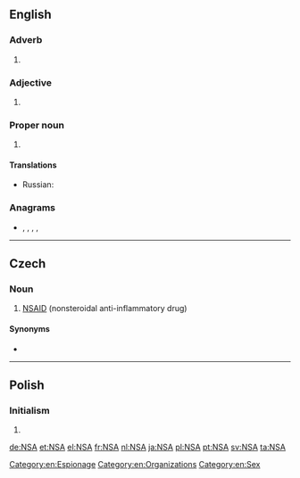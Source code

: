 {{also|-nsa|-nsä}}
==English==

===Adverb===
{{en-adv|-}}

# {{initialism of|no strings attached|lang=en}}

===Adjective===
{{en-adj|-}}

# {{initialism of|[[not]] [[sexually]] [[active]]|lang=en}}

===Proper noun===
{{en-proper noun}}

# {{lb|en|government|US}} {{initialism of|w:National Security Agency|National Security Agency|lang=en}}

====Translations====
{{trans-top|initialism: National Security Agency}}
* Russian: {{t+|ru|АНБ|n}}
{{trans-mid}}
{{trans-bottom}}

===Anagrams===
* {{l|en|ans.}}, {{l|en|NAS}}, {{l|en|san}}, {{l|en|San}}, {{l|en|SAN}}

[[Category:en:Espionage]]
[[Category:en:Organizations]]
[[Category:en:Sex]]

----

==Czech==

===Noun===
{{head|cs|noun}}

# [[NSAID]] (nonsteroidal anti-inflammatory drug)

====Synonyms====
* {{l|cs|nesteroidní antiflogistikum}}

----

==Polish==

===Initialism===
{{head|pl|initialism|g=m}}

# {{initialism of|w:Supreme Administrative Court of Poland|Naczelny Sąd Administracyjny|lang=pl}}

[[de:NSA]]
[[et:NSA]]
[[el:NSA]]
[[fr:NSA]]
[[nl:NSA]]
[[ja:NSA]]
[[pl:NSA]]
[[pt:NSA]]
[[sv:NSA]]
[[ta:NSA]]